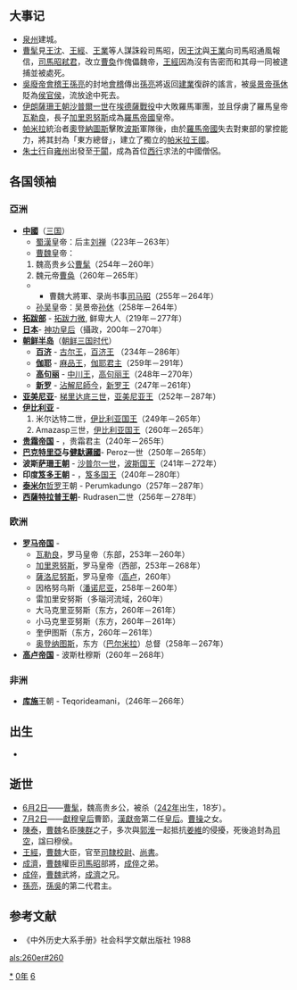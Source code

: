 {{yearTOC|260|曹魏'''[[甘露_(曹髦)|甘露]]五年'''，'''[[景元|景元]]元年'''；蜀汉'''[[景耀|景耀]]三年'''；东吴'''[[永安_(孫休)|永安]]三年'''}}

== 大事记 ==
*[[泉州|泉州]]建城。
*[[曹髦|曹髦]]見[[王沈|王沈]]、[[王經|王經]]、[[王業|王業]]等人謀誅殺司馬昭，因[[王沈|王沈]]與[[王業|王業]]向司馬昭通風報信，[[司馬昭弒君|司馬昭弒君]]，改立[[曹奐|曹奐]]作傀儡魏帝，[[王經|王經]]因為沒有告密而和其母一同被逮捕並被處死。
*[[吳廢帝|吳廢帝]][[會稽王|會稽王]][[孫亮|孫亮]]的封地[[會稽|會稽]]傳出[[孫亮|孫亮]]將返回[[建業|建業]]復辟的謠言，被[[吳景帝|吳景帝]][[孫休|孫休]]貶為[[侯官侯|侯官侯]]，流放途中死去。
*[[伊朗|伊朗]][[薩珊王朝|薩珊王朝]][[沙普爾一世|沙普爾一世]]在[[埃德薩戰役|埃德薩戰役]]中大敗羅馬軍團，並且俘虜了羅馬皇帝[[瓦勒良|瓦勒良]]，長子[[加里恩努斯|加里恩努斯]]成為[[羅馬帝國|羅馬帝國]]皇帝。
*[[帕米拉|帕米拉]]統治者[[奧登納圖斯|奧登納圖斯]]擊敗[[波斯|波斯]]軍隊後，由於[[羅馬帝國|羅馬帝國]]失去對東部的掌控能力，將其封為「東方總督」，建立了獨立的[[帕米拉王國|帕米拉王國]]。
*[[朱士行|朱士行]]自[[雍州|雍州]]出發至[[于闐|于闐]]，成為首位[[西行|西行]]求法的中國僧侶。

== 各国领袖 ==
=== 亞洲 ===
*'''[[中國|中國]]'''（[[三国|三国]]）
**[[蜀漢|蜀漢]]皇帝：后主[[刘禅|刘禅]]（223年－263年）
**[[曹魏|曹魏]]皇帝：
*#魏高贵乡公[[曹髦|曹髦]]（254年－260年）
*#魏元帝[[曹奂|曹奂]]（260年－265年）
***曹魏大將軍、录尚书事[[司马昭|司马昭]]（255年－264年）
**[[孙吴|孙吴]]皇帝：吴景帝[[孙休|孙休]]（258年－264年）
*'''[[拓跋部|拓跋部]]''' - [[拓跋力微|拓跋力微]], 鲜卑大人（219年－277年）
*'''[[日本|日本]]'''- [[神功皇后|神功皇后]]（攝政，200年－270年）
*'''[[朝鲜半岛|朝鲜半岛]]'''（[[朝鲜三国时代|朝鲜三国时代]]）
**'''[[百济|百济]]''' - [[古尔王|古尔王]]，[[百济君主列表|百济王]] （234年－286年）
**'''[[伽耶|伽耶]]''' - [[麻品王|麻品王]]，[[朝鲜半岛君主列表|伽耶君主]]（259年－291年）
**'''[[高句丽|高句丽]]''' - [[中川王|中川王]]，[[高句丽君主列表|高句丽王]]（248年－270年）
**'''[[新罗|新罗]]''' - [[沾解尼師今|沾解尼師今]]，[[新罗君主列表|新罗王]]（247年－261年）
*'''[[亚美尼亚|亚美尼亚]]'''- [[梯里达底三世_(亚美尼亚)|梯里达底三世]]，[[亚美尼亚君主列表|亚美尼亚王]]（252年－287年）
*'''[[高加索伊比利亚王国|伊比利亚]]''' - 
*#米尔达特二世，[[格鲁吉亚君主列表|伊比利亚国王]]（249年－265年）
*#Amazasp三世，[[格鲁吉亚君主列表|伊比利亚国王]]（260年－265年）
*'''[[贵霜帝国|贵霜帝国]]''' - {{link-en|婆什色迦|Vāsishka}}，贵霜君主（240年－265年）
*'''[[巴克特里亞|巴克特里亞]]与[[健馱邏國|健馱邏國]]'''- Peroz一世（250年－265年）
*'''波斯[[萨珊王朝|萨珊王朝]]''' - [[沙普尔一世|沙普尔一世]]，[[伊朗君主列表|波斯国王]]（241年－272年）
*'''印度[[笈多王朝|笈多王朝]]''' - {{link-en|室利笈多|Gupta (king)}}，[[印度君主列表|笈多国王]]（240年－280年）
*'''[[泰米尔人|泰米尔]]'''[[哲罗|哲罗]]王朝 - Perumkadungo（257年－287年）
*'''[[西薩特拉普王朝|西薩特拉普王朝]]'''- Rudrasen二世（256年－278年）
=== 欧洲 ===
*'''[[罗马帝国|罗马帝国]]''' - 
**[[瓦勒良|瓦勒良]]，罗马皇帝（东部，253年－260年）
**[[加里恩努斯|加里恩努斯]]，罗马皇帝（西部，253年－268年）
**[[薩洛尼努斯|薩洛尼努斯]]，罗马皇帝（[[高卢|高卢]]，260年）
**因格努乌斯（[[潘诺尼亚|潘诺尼亚]]，258年－260年）
**雷加里安努斯（多瑙河流域，260年）
**大马克里亚努斯（东方，260年－261年）
**小马克里亚努斯（东方，260年－261年）
**奎伊图斯（东方，260年－261年）
**[[奥登纳图斯|奥登纳图斯]]，东方（[[巴尔米拉|巴尔米拉]]）总督（258年－267年）
*'''[[高卢帝国|高卢帝国]]''' - 波斯杜穆斯（260年－268年）

=== 非洲 ===
*'''[[库施|库施]]'''王朝 - Teqorideamani，（246年－266年）

== 出生 ==
*

== 逝世 ==
{{Wikisource year mention}}
*[[6月2日|6月2日]]——[[曹髦|曹髦]]，魏高贵乡公，被杀（[[242年|242年]]出生，18岁）。
*[[7月2日|7月2日]]——[[獻穆皇后|獻穆皇后]]曹節，[[漢獻帝|漢獻帝]]第二任[[皇后|皇后]]。[[曹操|曹操]]之女。
*[[陳泰|陳泰]]，[[曹魏|曹魏]]名臣[[陳群|陳群]]之子，多次與[[郭淮|郭淮]]一起抵抗[[姜維|姜維]]的侵擾，死後追封為[[司空|司空]]，諡曰穆侯。
*[[王經|王經]]，[[曹魏|曹魏]]大臣，官至[[司隸校尉|司隸校尉]]、[[尚書|尚書]]。
*[[成濟|成濟]]，[[曹魏|曹魏]]權臣[[司馬昭|司馬昭]]部將，[[成倅|成倅]]之弟。
*[[成倅|成倅]]，[[曹魏|曹魏]]武將，[[成濟|成濟]]之兄。
*[[孫亮|孫亮]]，[[孫吳|孫吳]]的第二代君主。
==参考文献==
{{reflist}}
*《中外历史大系手册》社会科学文献出版社 1988

[[Category:260年|*]]
[[Category:260年代|0年]]
[[Category:3世纪各年|6]]

[[als:260er#260|als:260er#260]]